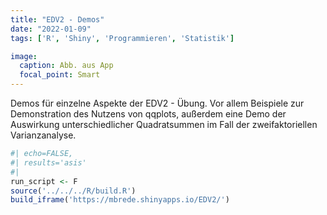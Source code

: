 ```yaml
---
title: "EDV2 - Demos"
date: "2022-01-09"
tags: ['R', 'Shiny', 'Programmieren', 'Statistik']

image:
  caption: Abb. aus App
  focal_point: Smart
---
```


Demos für einzelne Aspekte der EDV2 - Übung. Vor allem Beispiele zur Demonstration des Nutzens von qqplots, außerdem eine Demo der Auswirkung unterschiedlicher Quadratsummen im Fall der zweifaktoriellen Varianzanalyse.

```r
#| echo=FALSE,
#| results='asis'
#| 
run_script <- F
source('../../../R/build.R')
build_iframe('https://mbrede.shinyapps.io/EDV2/')
```

